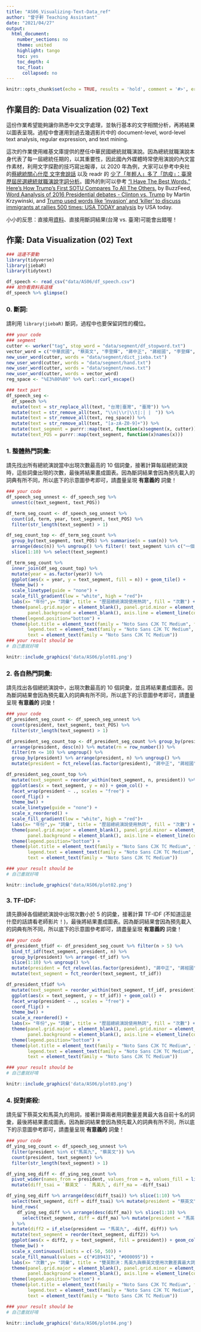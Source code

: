 ```yaml
---
title: "AS06_Visualizing-Text-Data_ref"
author: "曾子軒 Teaching Assistant"
date: "2021/04/27"
output:
  html_document:
    number_sections: no
    theme: united
    highlight: tango
    toc: yes
    toc_depth: 4
    toc_float:
      collapsed: no
---
```


```r
knitr::opts_chunk$set(echo = TRUE, results = 'hold', comment = '#>', error = TRUE)
```

## 作業目的: Data Visualization (02) Text

這份作業希望能夠讓你熟悉中文文字處理，並執行基本的文字相關分析，再將結果以圖表呈現。過程中會運用到過去幾週影片中的 document-level, word-level text analysis, regular expression, and text mining.

這次的作業使用維基文庫提供的歷任中華民國總統就職演說。因為總統就職演說本身代表了每一屆總統任期的，以其重要性，因此國內外媒體時常使用演說的內文當作素材，利用文字探勘的技巧寫出報導，以 2020 年為例，大家可以參考中央社的[蔡總統關心什麼 文字會說話
](https://www.cna.com.tw/project/20200520-inauguraladdress/) 以及 readr 的 [少了「年輕人」多了「防疫」：臺灣歷屆民選總統就職演說字詞分析
](https://www.readr.tw/post/2433)。國外的則可以參考 [“I Have The Best Words.” Here's How Trump’s First SOTU Compares To All The Others.](https://www.buzzfeednews.com/article/peteraldhous/trump-state-of-the-union-words#.tbr8QJvA7) by BuzzFeed, [Word Aanalysis of 2016 Presidential debates - Clinton vs. Trump](http://mkweb.bcgsc.ca/debates2016/) by Martin Krzywinski, and [Trump used words like 'invasion' and 'killer' to discuss immigrants at rallies 500 times: USA TODAY analysis](https://www.usatoday.com/story/news/politics/elections/2019/08/08/trump-immigrants-rhetoric-criticized-el-paso-dayton-shootings/1936742001/) by USA today.

小小的反思：直接用[資料](https://zh.wikisource.org/wiki/%E4%B8%AD%E8%8F%AF%E6%B0%91%E5%9C%8B%E7%AC%AC%E5%8D%81%E5%9B%9B%E4%BB%BB%E7%B8%BD%E7%B5%B1%E5%B0%B1%E8%81%B7%E6%BC%94%E8%AA%AA)、直接用斷詞結果(台灣 vs. 臺灣)可能會出錯喔！

## 作業: Data Visualization (02) Text

```r
### 這邊不要動
library(tidyverse)
library(jiebaR)
library(tidytext)

df_speech <- read_csv("data/AS06/df_speech.csv")
### 給你看資料長這樣
df_speech %>% glimpse()
```

### 0. 斷詞:

請利用 `library(jiebaR)` 斷詞，過程中也要保留詞性的欄位。

```r
### your code
### segment
cutter <- worker("tag", stop_word = "data/segment/df_stopword.txt")
vector_word = c("中華民國", "蔡英文", "李登輝", "蔣中正", "蔣經國", "李登輝", "陳水扁", "馬英九")
new_user_word(cutter, words = "data/segment/dict_jieba.txt")
new_user_word(cutter, words = "data/segment/hand.txt")
new_user_word(cutter, words = "data/segment/news.txt")
new_user_word(cutter, words = vector_word)
reg_space <- "%E3%80%80" %>% curl::curl_escape() 

### text part
df_speech_seg <-
  df_speech %>% 
  mutate(text = str_replace_all(text, "台灣|臺灣", "臺灣")) %>%
  mutate(text = str_remove_all(text, "\\n|\\r|\\t|:| |　")) %>%
  mutate(text = str_remove_all(text, reg_space)) %>%
  mutate(text = str_remove_all(text, "[a-zA-Z0-9]+")) %>%
  mutate(text_segment = purrr::map(text, function(x)segment(x, cutter))) %>%
  mutate(text_POS = purrr::map(text_segment, function(x)names(x)))
```

### 1. 整體熱門詞彙:

請先找出所有總統演說當中出現次數最高的 10 個詞彙，接著計算每屆總統演說時，這些詞彙出現的次數，最後將結果畫成圖表。因為斷詞結果會因為預先載入的詞典有所不同，所以底下的示意圖參考即可，請盡量呈現 **有意義的** 詞彙！

```r
### your code
df_speech_seg_unnest <- df_speech_seg %>%
  unnest(c(text_segment, text_POS))

df_term_seg_count <- df_speech_seg_unnest %>% 
  count(id, term, year, text_segment, text_POS) %>%
  filter(str_length(text_segment) > 1)

df_seg_count_top <- df_term_seg_count %>% 
  group_by(text_segment, text_POS) %>% summarise(n = sum(n)) %>% 
  arrange(desc(n)) %>% ungroup() %>% filter(! text_segment %in% c("一個")) %>%
  slice(1:10) %>% select(text_segment)

df_term_seg_count %>% 
  inner_join(df_seg_count_top) %>%
  mutate(year = as.factor(year)) %>%
  ggplot(aes(x = year, y = text_segment, fill = n)) + geom_tile() +
  theme_bw() +
  scale_linetype(guide = "none") +
  scale_fill_gradient(low = "white", high = "red")+
  labs(x= "年份",y= "詞彙", title = "歷屆總統演說使用熱詞", fill = "次數") +
  theme(panel.grid.major = element_blank(), panel.grid.minor = element_blank(),
        panel.background = element_blank(), axis.line = element_line(colour = "black")) +
  theme(legend.position="bottom") +
  theme(plot.title = element_text(family = "Noto Sans CJK TC Medium", face = "plain", size = 18),
        legend.text = element_text(family = "Noto Sans CJK TC Medium", face = "plain"), 
        text = element_text(family = "Noto Sans CJK TC Medium"))
### your result should be
# 自己畫就好唷

```

```r
knitr::include_graphics('data/AS06/plot01.png')
```

### 2. 各自熱門詞彙:

請先找出各個總統演說中，出現次數最高的 10 個詞彙，並且將結果畫成圖表。因為斷詞結果會因為預先載入的詞典有所不同，所以底下的示意圖參考即可，請盡量呈現 **有意義的** 詞彙！

```r
### your code
df_president_seg_count <- df_speech_seg_unnest %>% 
  count(president, text_segment, text_POS) %>%
  filter(str_length(text_segment) > 1)

df_president_seg_count_top <- df_president_seg_count %>% group_by(president) %>%
  arrange(president, desc(n)) %>% mutate(rn = row_number()) %>%
  filter(rn <= 10) %>% ungroup() %>%
  group_by(president) %>% arrange(president, n) %>% ungroup() %>%
  mutate(president = fct_relevel(as.factor(president), "蔣中正", "蔣經國", "李登輝", "陳水扁", "馬英九", "蔡英文"))

df_president_seg_count_top %>%
  mutate(text_segment = reorder_within(text_segment, n, president)) %>%
  ggplot(aes(x = text_segment, y = n)) + geom_col() +
  facet_wrap(president ~ ., scales = "free") +
  coord_flip() +
  theme_bw() +
  scale_linetype(guide = "none") +
  scale_x_reordered() +
  scale_fill_gradient(low = "white", high = "red")+
  labs(x= "年份",y= "詞彙", title = "歷屆總統演說使用熱詞", fill = "次數") +
  theme(panel.grid.major = element_blank(), panel.grid.minor = element_blank(),
        panel.background = element_blank(), axis.line = element_line(colour = "black")) +
  theme(legend.position="bottom") +
  theme(plot.title = element_text(family = "Noto Sans CJK TC Medium", face = "plain", size = 18),
        legend.text = element_text(family = "Noto Sans CJK TC Medium", face = "plain"), 
        text = element_text(family = "Noto Sans CJK TC Medium"))

### your result should be
# 自己畫就好唷

```


```r
knitr::include_graphics('data/AS06/plot02.png')
```

### 3. TF-IDF:

請先篩掉各個總統演說中出現次數小於 5 的詞彙，接著計算 TF-IDF (不知道這是什麼的話請看老師影片！)，最後將結果畫成圖表。因為斷詞結果會因為預先載入的詞典有所不同，所以底下的示意圖參考即可，請盡量呈現 **有意義的** 詞彙！

```r
### your code
df_president_tfidf <- df_president_seg_count %>% filter(n > 5) %>%
  bind_tf_idf(text_segment, president, n) %>%
  group_by(president) %>% arrange(-tf_idf) %>% 
  slice(1:10) %>% ungroup() %>%
  mutate(president = fct_relevel(as.factor(president), "蔣中正", "蔣經國", "李登輝", "陳水扁", "馬英九", "蔡英文")) %>%
  mutate(text_segment = fct_reorder(text_segment, tf_idf))

df_president_tfidf %>%
  mutate(text_segment = reorder_within(text_segment, tf_idf, president)) %>%
  ggplot(aes(x = text_segment, y = tf_idf)) + geom_col() +
  facet_wrap(president ~ ., scales = "free") +
  coord_flip() +
  theme_bw() +
  scale_x_reordered() +
  labs(x= "年份",y= "詞彙", title = "歷屆總統演說使用熱詞", fill = "次數") +
  theme(panel.grid.major = element_blank(), panel.grid.minor = element_blank(),
        panel.background = element_blank(), axis.line = element_line(colour = "black")) +
  theme(legend.position="bottom") +
  theme(plot.title = element_text(family = "Noto Sans CJK TC Medium", face = "plain", size = 18),
        legend.text = element_text(family = "Noto Sans CJK TC Medium", face = "plain"), 
        text = element_text(family = "Noto Sans CJK TC Medium"))

### your result should be
# 自己畫就好唷

```


```r
knitr::include_graphics('data/AS06/plot03.png')
```

### 4. 捉對廝殺:

請先留下蔡英文和馬英九的用詞，接著計算兩者用詞數量差異最大各自前十名的詞彙，最後將結果畫成圖表。因為斷詞結果會因為預先載入的詞典有所不同，所以底下的示意圖參考即可，請盡量呈現 **有意義的** 詞彙！

```r
### your code
df_ying_seg_count <- df_speech_seg_unnest %>% 
  filter(president %in% c("馬英九", "蔡英文")) %>%
  count(president, text_segment) %>%
  filter(str_length(text_segment) > 1)

df_ying_seg_diff <- df_ying_seg_count %>% 
  pivot_wider(names_from = president, values_from = n, values_fill = list(n = 0)) %>%
  mutate(diff_tsai = `蔡英文` - `馬英九`, diff_ma = -diff_tsai)

df_ying_seg_diff %>% arrange(desc(diff_tsai)) %>% slice(1:10) %>%
  select(text_segment, diff = diff_tsai) %>% mutate(president = "蔡英文") %>%
  bind_rows(
    df_ying_seg_diff %>% arrange(desc(diff_ma)) %>% slice(1:10) %>%
      select(text_segment, diff = diff_ma) %>% mutate(president = "馬英九")  
  ) %>%
  mutate(diff2 = if_else(president == "馬英九", -diff, diff)) %>%
  mutate(text_segment = reorder(text_segment, diff2)) %>%
  ggplot(aes(x = diff2, y = text_segment, fill = president)) + geom_col() +
  theme_bw() +
  scale_x_continuous(limits = c(-50, 50)) +
  scale_fill_manual(values = c("#1B9431", "#000095")) +
  labs(x= "次數",y= "詞彙", title = "雙英對決：馬英九與蔡英文使用次數差異最大詞彙", fill = "總統") +
  theme(panel.grid.major = element_blank(), panel.grid.minor = element_blank(),
        panel.background = element_blank(), axis.line = element_line(colour = "black")) +
  theme(legend.position="bottom") +
  theme(plot.title = element_text(family = "Noto Sans CJK TC Medium", face = "plain", size = 18),
        legend.text = element_text(family = "Noto Sans CJK TC Medium", face = "plain"), 
        text = element_text(family = "Noto Sans CJK TC Medium"))

### your result should be
# 自己畫就好唷

```

```r
knitr::include_graphics('data/AS06/plot04.png')
```
